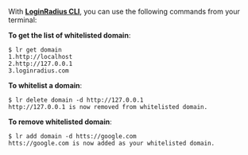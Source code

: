 With **<a href="https://github.com/LoginRadius/lr-cli/" target="_blank">LoginRadius CLI</a>**, you can use the following commands from your terminal:

**To get the list of whitelisted domain**:

```shell
$ lr get domain
1.http://localhost
2.http://127.0.0.1
3.loginradius.com
```

**To whitelist a domain**:

```shell
$ lr delete domain -d http://127.0.0.1
http://127.0.0.1 is now removed from whitelisted domain.
```

**To remove whitelisted domain**:

```shell
$ lr add domain -d htts://google.com
htts://google.com is now added as your whitelisted domain.
```
